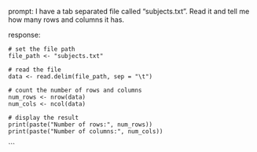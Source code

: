 prompt:
I have a tab separated file called "subjects.txt". Read it and tell me how many rows and columns it has. 

response:
```
# set the file path
file_path <- "subjects.txt"

# read the file
data <- read.delim(file_path, sep = "\t")

# count the number of rows and columns
num_rows <- nrow(data)
num_cols <- ncol(data)

# display the result
print(paste("Number of rows:", num_rows))
print(paste("Number of columns:", num_cols))
```
```

